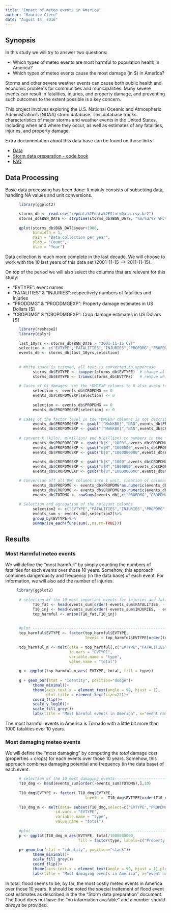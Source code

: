 ---
title: "Impact of meteo events in America"
author: "Maurice Clere"
date: "August 14, 2016"
---


## Synopsis

In this study we will try to answer two questions:

* Which types of meteo events are most harmful to population health in America?
* Which types of meteo events cause the most damage (in $) in America?
   

Storms and other severe weather events can cause both public health and economic problems for communities and municipalities. Many severe events can result in fatalities, injuries, and property damage, and preventing such outcomes to the extent possible is a key concern.

This project involves exploring the U.S. National Oceanic and Atmospheric Administration's (NOAA) storm database. This database tracks characteristics of major storms and weather events in the United States, including when and where they occur, as well as estimates of any fatalities, injuries, and property damage.

Extra documentation about this data base can be found on those links:

* [Data](https://d396qusza40orc.cloudfront.net/repdata%2Fdata%2FStormData.csv.bz2)
* [Storm data preparation - code book](https://d396qusza40orc.cloudfront.net/repdata%2Fpeer2_doc%2Fpd01016005curr.pdf)
* [FAQ](https://d396qusza40orc.cloudfront.net/repdata%2Fpeer2_doc%2FNCDC%20Storm%20Events-FAQ%20Page.pdf)

## Data Processing
Basic data processing has been done: It mainly consists of subsetting data, handling NA values and unit conversions.
```{r data_processing, warning = FALSE, message = FALSE, cache = TRUE}
      
      library(ggplot2)

      storms_db <- read.csv("repdata%2Fdata%2FStormData.csv.bz2")  
      storms_db$BGN_DATE <- strptime(storms_db$BGN_DATE, "%m/%d/%Y %H:%M:%S") 
      
      qplot(storms_db$BGN_DATE$year+1900, 
            binwidth = 1, 
            main = "Data collection per year", 
            ylab = "Count", 
            xlab = "Year")

```  
 
Data collection is much more complete in the last decade. We will choose to work with the 10 last years of this data set (2001-11-15 --> 2011-11-15).
  
  
On top of the period we will also select the columns that are relevant for this study:
 
* "EVTYPE": event names
* "FATALITIES" & "INJURIES": respectively numbers of fatalities and injuries
* "PRODDMG" & "PRODDMGEXP": Property damage estimates in US Dollars [$]
* "CROPDMG" & "CROPDMGEXP": Crop damage estimates in US Dollars [$]

```{r data_processing_2, echoes = TRUE, warning = FALSE, message= FALSE}    

      library(reshape2)
      library(dplyr)
      
      last_10yrs <- storms_db$BGN_DATE > "2001-11-15 CET"
      selection <- c("EVTYPE","FATALITIES","INJURIES","PROPDMG","PROPDMGEXP","CROPDMG","CROPDMGEXP")
      events_db <- storms_db[last_10yrs,selection]
      
      
      # White space is trimmed, all text is converted to uppercase
            storms_db$EVTYPE <- toupper(storms_db$EVTYPE)  # change all the text to upper case
            storms_db$EVTYPE <- trimws(storms_db$EVTYPE)   # remove white space befor abd after the text
      
      # Cases of 0$ damages: set the *DMGEXP columns to 0 also avoid to NA after
            selection <- events_db$CROPDMG == 0
            events_db$CROPDMGEXP[selection] <- 0
            
            selection <- events_db$PROPDMG == 0
            events_db$PROPDMGEXP[selection] <- 0
      
      # Cases of the factor level in the *DMGEXP columns is not described in the code book: Set to NA
            events_db$PROPDMGEXP <- gsub("[^MmkKB0]","NAN",events_db$PROPDMGEXP)
            events_db$CROPDMGEXP <- gsub("[^MmkKB0]","NAN",events_db$CROPDMGEXP)
            
      # convert k (kilo), m(million) and b(billion) to numbers in the *DMGEXP columns
            events_db$PROPDMGEXP <- gsub("k|K","1000",events_db$PROPDMGEXP)
            events_db$PROPDMGEXP <- gsub("m|M","1000000",events_db$PROPDMGEXP)
            events_db$PROPDMGEXP <- gsub("b|B","1000000000",events_db$PROPDMGEXP)
            
            events_db$CROPDMGEXP <- gsub("k|K","1000",events_db$CROPDMGEXP)
            events_db$CROPDMGEXP <- gsub("m|M","1000000",events_db$CROPDMGEXP)
            events_db$CROPDMGEXP <- gsub("b|B","1000000000",events_db$CROPDMGEXP)

      # Conversion off all DMG columns into $ unit. creation of columns containing the total
            events_db$PROPDMG <- events_db$PROPDMG*as.numeric(events_db$PROPDMGEXP)
            events_db$CROPDMG <- events_db$CROPDMG*as.numeric(events_db$CROPDMGEXP)
            events_db$TOTDMG <- rowSums(events_db[,c("PROPDMG","CROPDMG")],na.rm = TRUE)
      
      # Selection and agregation of the relevant columns
            selection2 <- c("EVTYPE","FATALITIES","INJURIES","PROPDMG","CROPDMG","TOTDMG")
            events_sum <- events_db[,selection2]%>%
            group_by(EVTYPE)%>%
            summarise_each(funs(sum(.,na.rm=TRUE))) 

```



## Results
### Most Harmful meteo events
We will define the "most harmfull" by simply counting the numbers of fatalities for each events over those 10 years.
Somehow, this approach combines dangerousity and frequency (in the data base) of each event. For information, we will also add
the number of injuries.

```{r most_harmful_events, echoes = TRUE, warning = FALSE}
            
     library(ggplot2)
            
      # selection of the 10 most important events for injuries and fatalities --------------
            T10_fat <- head(events_sum[order(-events_sum$FATALITIES, - events_sum$INJURIES),],10)
            T10_inj <- head(events_sum[order(-events_sum$INJURIES, - events_sum$FATALITIES),],10)
            top_harmful <- union(T10_fat,T10_inj) 
      
      
      #plot ---------------------------------------------------------------------------------
      top_harmful$EVTYPE <- factor(top_harmful$EVTYPE,      
                                   levels = top_harmful$EVTYPE[order(top_harmful$FATALITIES)])
      
      top_harmful_m <- melt(data = top_harmful[,c("EVTYPE","FATALITIES","INJURIES")],
                            id.vars = "EVTYPE", 
                            variable.name = "type",
                            value.name = "total")
      
      g <- ggplot(top_harmful_m,aes( EVTYPE, total, fill = type))
      
      g + geom_bar(stat = "identity", position="dodge")+
            theme_minimal()+ 
            theme(axis.text.x = element_text(angle = 90, hjust = 1),
                  plot.title = element_text(size=22))+ 
            coord_flip()+
            scale_y_log10()+
            scale_fill_grey()+
            labs(title = "Most harmful events in America", x="event names", y = "Total over 10 years [log10 scale]")
```

The most harmfull events in America is Tornado with a little bit more than 1000 fatalities over 10 years.


### Most damaging meteo events
We will define the "most damaging" by computing the _total_ damage cost (properties + crops) for each events over those 10 years.
Somehow, this approach combines damaging potential and frequency (in the data base) of each event. 
```{r most_damaging_events}
      
      # selection of the 10 most damaging events--------------------------------------------
      T10_dmg <- head(events_sum[order(-events_sum$TOTDMG),],10)
      
      T10_dmg$EVTYPE <- factor( T10_dmg$EVTYPE,      
                                   levels =  T10_dmg$EVTYPE[order(T10_dmg$TOTDMG)])
      
      T10_dmg_m <- melt(data= subset(T10_dmg,select=c("EVTYPE","PROPDMG","CROPDMG")),
                      id.vars = "EVTYPE",
                      variable.name = "type",
                      value.name = "total")
      
      #plot ---------------------------------------------------------------------------------
      p <- ggplot(T10_dmg_m,aes(EVTYPE, total/1000000000,
                                fill = factor(type, labels=c("Property damages","Crop damages"))))
      
      p+ geom_bar(stat = "identity", position="stack")+
            theme_minimal()+ 
            scale_fill_grey()+
            coord_flip()+
            theme(axis.text.x = element_text(angle = 90, hjust = 1),plot.title = element_text(size=22))+ 
            labs(title = "Most damaging events in America", x="event names", y = "Total over 10 years [Billion $]",fill = "Type")
```

In total, flood seems to be, by far, the most costly meteo events in America over those 10 years. It should be noted the special traitement of flood event cost estimates as described in the the "Storm data preparation" document. The flood does not have the "no information available" and a number should _always_ be provided.